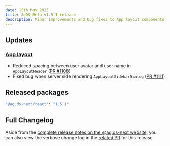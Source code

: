 ```yaml
---
date: 15th May 2023
title: AgDS Beta v1.5.1 release
description: Minor improvements and bug fixes to App layout components.
---
```


## Updates

### [App layout](/components/app-layout)

- Reduced spacing between user avatar and user name in `AppLayoutHeader` ([PR #1108](https://github.com/agriculturegovau/agds-next/pull/1108))
- Fixed bug when server side rendering `AppLayoutSidebarDialog` ([PR #1111](https://github.com/agriculturegovau/agds-next/pull/1111))

## Released packages

```sh
"@ag.ds-next/react": "1.5.1"
```

## Full Changelog

Aside from the [complete release notes on the @ag.ds-next website](https://design-system.agriculture.gov.au/updates/2023-05-15), you can also view the verbose change log in the [related PR](https://github.com/agriculturegovau/agds-next/pull/1109) for this release.
